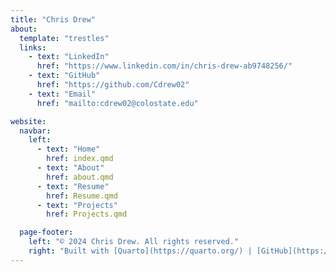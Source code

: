 ```yaml
---
title: "Chris Drew"
about: 
  template: "trestles"
  links:
    - text: "LinkedIn"
      href: "https://www.linkedin.com/in/chris-drew-ab9748256/"
    - text: "GitHub"
      href: "https://github.com/Cdrew02"
    - text: "Email"
      href: "mailto:cdrew02@colostate.edu"

website:
  navbar:
    left:
      - text: "Home"
        href: index.qmd
      - text: "About"
        href: about.qmd
      - text: "Resume"
        href: Resume.qmd
      - text: "Projects"
        href: Projects.qmd

  page-footer:
    left: "© 2024 Chris Drew. All rights reserved."
    right: "Built with [Quarto](https://quarto.org/) | [GitHub](https://github.com/Cdrew02)"
---
```





      